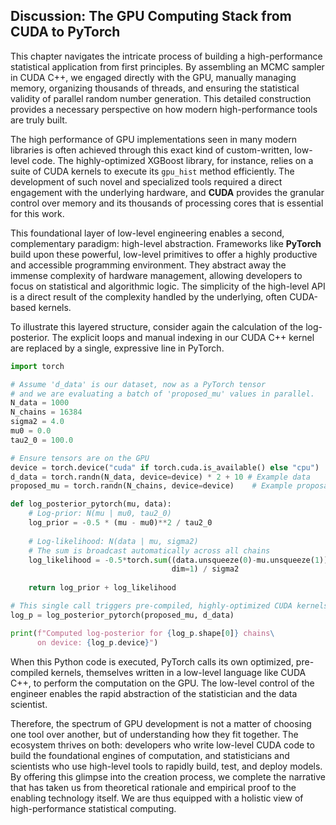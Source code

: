 ## Discussion: The GPU Computing Stack from CUDA to PyTorch

This chapter navigates the intricate process of building a high-performance statistical application from first principles. By assembling an MCMC sampler in CUDA C++, we engaged directly with the GPU, manually managing memory, organizing thousands of threads, and ensuring the statistical validity of parallel random number generation. This detailed construction provides a necessary perspective on how modern high-performance tools are truly built.

The high performance of GPU implementations seen in many modern libraries is often achieved through this exact kind of custom-written, low-level code. The highly-optimized XGBoost library, for instance, relies on a suite of CUDA kernels to execute its `gpu_hist` method efficiently. The development of such novel and specialized tools required a direct engagement with the underlying hardware, and **CUDA** provides the granular control over memory and its thousands of processing cores that is essential for this work.

This foundational layer of low-level engineering enables a second, complementary paradigm: high-level abstraction. Frameworks like **PyTorch** build upon these powerful, low-level primitives to offer a highly productive and accessible programming environment. They abstract away the immense complexity of hardware management, allowing developers to focus on statistical and algorithmic logic. The simplicity of the high-level API is a direct result of the complexity handled by the underlying, often CUDA-based kernels.

To illustrate this layered structure, consider again the calculation of the log-posterior. The explicit loops and manual indexing in our CUDA C++ kernel are replaced by a single, expressive line in PyTorch.

```python
import torch

# Assume 'd_data' is our dataset, now as a PyTorch tensor
# and we are evaluating a batch of 'proposed_mu' values in parallel.
N_data = 1000
N_chains = 16384
sigma2 = 4.0
mu0 = 0.0
tau2_0 = 100.0

# Ensure tensors are on the GPU
device = torch.device("cuda" if torch.cuda.is_available() else "cpu")
d_data = torch.randn(N_data, device=device) * 2 + 10 # Example data
proposed_mu = torch.randn(N_chains, device=device)    # Example proposals

def log_posterior_pytorch(mu, data):
    # Log-prior: N(mu | mu0, tau2_0)
    log_prior = -0.5 * (mu - mu0)**2 / tau2_0
    
    # Log-likelihood: N(data | mu, sigma2)
    # The sum is broadcast automatically across all chains
    log_likelihood = -0.5*torch.sum((data.unsqueeze(0)-mu.unsqueeze(1))**2,\
                                    dim=1) / sigma2
    
    return log_prior + log_likelihood

# This single call triggers pre-compiled, highly-optimized CUDA kernels
log_p = log_posterior_pytorch(proposed_mu, d_data)

print(f"Computed log-posterior for {log_p.shape[0]} chains\
      on device: {log_p.device}")
```

When this Python code is executed, PyTorch calls its own optimized, pre-compiled kernels, themselves written in a low-level language like CUDA C++, to perform the computation on the GPU. The low-level control of the engineer enables the rapid abstraction of the statistician and the data scientist.

Therefore, the spectrum of GPU development is not a matter of choosing one tool over another, but of understanding how they fit together. The ecosystem thrives on both: developers who write low-level CUDA code to build the foundational engines of computation, and statisticians and scientists who use high-level tools to rapidly build, test, and deploy models. By offering this glimpse into the creation process, we complete the narrative that has taken us from theoretical rationale and empirical proof to the enabling technology itself. We are thus equipped with a holistic view of high-performance statistical computing.
